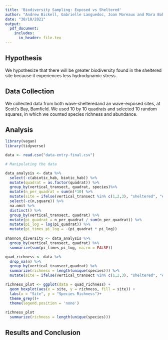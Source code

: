 ```yaml
---
title: 'Biodiversity Sampling: Exposed vs Sheltered'
author: "Andrew Bickell, Gabrielle Languedoc, Joan Moreaux and Mara Bohm"
date: "30/10/2021"
output:
  pdf_document:
    includes:
      in_header: file.tex
---
```


## Hypothesis

We hypothesize that there will be greater biodiversity found in the sheltered site because it experiences less hydrodynamic stress.

## Data Collection

We collected data from both wave-shelteredand an wave-exposed sites, at Scott's Bay, Bamfield. We used 10 by 10 quadrats and selected 10 random squares, in which we counted species richness and abundance. 

## Analysis

```r
library(vegan)
library(tidyverse)
```

```r
data <- read.csv("data-entry-final.csv")

# Manipulating the data

data_analysis <- data %>% 
  select(-c(abiotic_hab, biotic_hab)) %>% 
  mutate(quadrat = as.factor(quadrat)) %>% 
  group_by(vertical_transect, quadrat, species)%>%
  mutate(n_per_quadrat = sum(n)*10) %>%
  mutate(site = ifelse(vertical_transect %in% c(1,2,3), "sheltered", "exposed")) %>% 
  select(-c(n,square)) %>% 
  na.omit %>%
  distinct() %>%
  group_by(vertical_transect, quadrat) %>%
  mutate(pi_quadrat = n_per_quadrat / sum(n_per_quadrat)) %>% 
  mutate(pi_log = log(pi_quadrat)) %>% 
  mutate(pi_times_pi_log = -(pi_quadrat * pi_log))
  
shannon_diversity <- data_analysis %>% 
  group_by(vertical_transect, quadrat) %>%
  summarize(sum(pi_times_pi_log, na.rm = FALSE))

quad_richness <- data %>%
  drop_na(n) %>%
  group_by(vertical_transect,quadrat) %>%
  summarize(richness = length(unique(species))) %>%
  mutate(site = ifelse(vertical_transect %in% c(1,2,3), "sheltered", "exposed"))
```

```r
richness_plot <- ggplot(data = quad_richness) +
  geom_boxplot(aes(x = site, y = richness, fill = site)) +
  labs(x = "Site", y = "Species Richness")+
  theme_grey()+
  theme(legend.position = 'none')
    
richness_plot
  summarize(richness = length(unique(species)))

```

## Results and Conclusion
